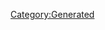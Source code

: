 {{Texts/Music
 |ID=7
 |MusicName=射手座☆午後九時Don't be late
 |OfficialName=射手座☆午後九時Don't be late
 |VocalName=シェリル・ノーム starring May'n
 |VocalNameLF=シェリル・ノーム starring May'n
 |Description=作品：マクロスF

歌手：シェリル・ノーム starring May'n

作詞：佐藤大、hal、Gabriela Robin、マイクスギヤマ
作曲：菅野よう子
 |BuyURL=https://recochoku.jp/song/S20125287/single?ds=34295739
 |StoryDesc=フロンティア船団での最後のライブに励むシェリルは
心配してくれたファンへの想いを静かに語り始めた。

そしていつもの決め台詞とともに、この曲を
歌い出す。ファンの気持ちを裏切らないシェリルの
歌に、会場のボルテージは最高潮に達する。
 |StoryTitle=「わたしの歌を聴けぇ！」
 |BannerId=3
 |AnmStoreURL=https://anime.dmkt-sp.jp/animestore/ci_pc?workId=20494
}}
[[Category:Generated]]
